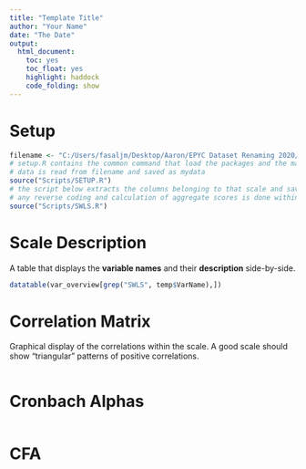 ---
title: "Template Title"
author: "Your Name"
date: "The Date"
output:
  html_document: 
    toc: yes
    toc_float: yes
    highlight: haddock
    code_folding: show 
---

# Setup

```{r, warning = FALSE, message = FALSE, include = TRUE}
filename <- "C:/Users/fasaljm/Desktop/Aaron/EPYC Dataset Renaming 2020/Datasets/5. C123W1_Complete.v3_01092020.sav"
# setup.R contains the common command that load the packages and the main dataset as mydata
# data is read from filename and saved as mydata
source("Scripts/SETUP.R")
# the script below extracts the columns belonging to that scale and saves it in a separate dataframe
# any reverse coding and calculation of aggregate scores is done within the script
source("Scripts/SWLS.R")
```

# Scale Description

A table that displays the **variable names** and their **description** side-by-side.

```{r}
datatable(var_overview[grep("SWLS", temp$VarName),])
```

# Correlation Matrix

Graphical display of the correlations within the scale. A good scale should show "triangular" patterns of positive correlations.

```{r}

```

# Cronbach Alphas

```{r}

```

# CFA

```{r}

```
